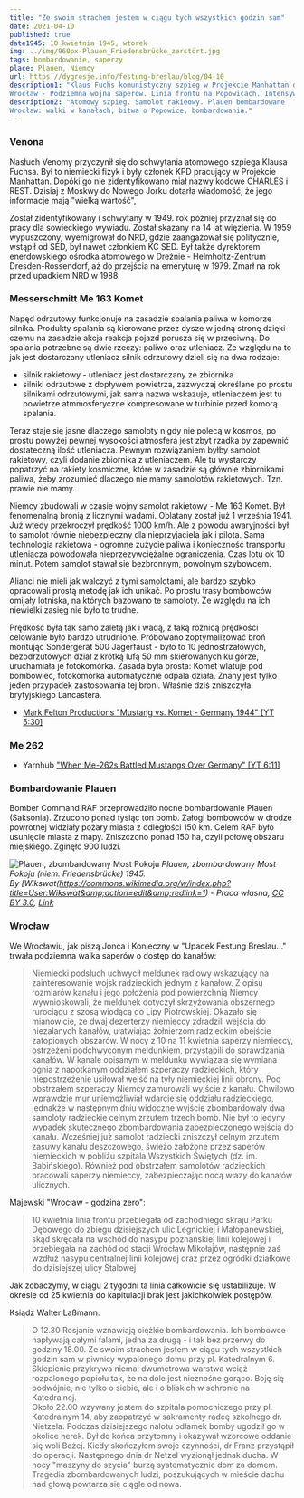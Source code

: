 ```yaml
---
title: "Ze swoim strachem jestem w ciągu tych wszystkich godzin sam"
date: 2021-04-10
published: true
date1945: 10 kwietnia 1945, wtorek
img: ../img/960px-Plauen_Friedensbrücke_zerstört.jpg
tags: bombardowanie, saperzy
place: Plauen, Niemcy
url: https://dygresje.info/festung-breslau/blog/04-10
description1: "Klaus Fuchs komunistyczny szpieg w Projekcie Manhattan doceniony. Samolot rakietowy Komet i jego automatyczna broń. Bombardowanie Plauen w Saksonii.
Wrocław - Podziemna wojna saperów. Linia frontu na Popowicach. Intensywne bombardowania."
description2: "Atomowy szpieg. Samolot rakieowy. Plauen bombardowane
Wrocław: walki w kanałach, bitwa o Popowice, bombardowania."
---
```


### Venona

Nasłuch Venomy przyczynił się do schwytania atomowego szpiega Klausa Fuchsa. Był to niemiecki fizyk i były członek KPD pracujący w Projekcie Manhattan. Dopóki go nie zidentyfikowano miał nazwy kodowe CHARLES i REST. Dzisiaj z Moskwy do Nowego Jorku dotarła wiadomość, że jego informacje mają "wielką wartość",

Został zidentyfikowany i schwytany w 1949. rok później przyznał się do pracy dla sowieckiego wywiadu. Został skazany na 14 lat więzienia. W 1959 wypuszczony, wyemigrował do NRD, gdzie zaangażował się politycznie, wstąpił od SED, był nawet członkiem KC SED. Był także dyrektorem enerdowskiego ośrodka atomowego w Dreźnie - Helmholtz-Zentrum Dresden-Rossendorf, aż do przejścia na emeryturę w 1979. Zmarł na rok przed upadkiem NRD w 1988. 

### Messerschmitt Me 163 Komet

Napęd odrzutowy funkcjonuje na zasadzie spalania paliwa w komorze silnika. Produkty spalania są kierowane przez dysze w jedną stronę dzięki czemu na zasadzie akcja reakcja pojazd porusza się w przeciwną. Do spalania potrzebne są dwie rzeczy: paliwo oraz utleniacz. Ze względu na to jak jest dostarczany utleniacz silnik odrzutowy dzieli się na dwa rodzaje:

- silnik rakietowy - utleniacz jest dostarczany ze zbiornika
- silniki odrzutowe z dopływem powietrza, zazwyczaj określane po prostu silnikami odrzutowymi, jak sama nazwa wskazuje, utleniaczem jest tu powietrze atmmosferyczne kompresowane w turbinie przed komorą spalania.

Teraz staje się jasne dlaczego samoloty nigdy nie polecą w kosmos, po prostu powyżej pewnej wysokości atmosfera jest zbyt rzadka by zapewnić dostateczną ilość utleniacza. Pewnym rozwiązaniem byłby samolot rakietowy, czyli dodanie zbiornika z utleniaczem. Ale tu wystarczy popatrzyć na rakiety kosmiczne, które w zasadzie są głównie zbiornikami paliwa, żeby zrozumieć dlaczego nie mamy samolotów rakietowych. Tzn. prawie nie mamy.

Niemcy zbudowali w czasie wojny samolot rakietowy - Me 163 Komet. Był fenomenalną bronią z licznymi wadami. Oblatany został już 1 września 1941. Już wtedy przekroczył prędkość 1000 km/h. Ale z powodu awaryjności był to samolot równie niebezpieczny dla nieprzyjaciela jak i pilota. Sama technologia rakietowa - ogromne zużycie paliwa i konieczność transportu utleniacza powodowała nieprzezywciężalne ograniczenia. Czas lotu ok 10 minut. Potem samolot stawał się bezbronnym, powolnym szybowcem.

Alianci nie mieli jak walczyć z tymi samolotami, ale bardzo szybko opracowali prostą metodę jak ich unikać. Po prostu trasy bombowców omijały lotniska, na których bazowano te samoloty. Ze względu na ich niewielki zasięg nie było to trudne.

Prędkość była tak samo zaletą jak i wadą, z taką różnicą prędkości celowanie było bardzo utrudnione. Próbowano zoptymalizować broń montując Sondergerät 500 Jägerfaust - było to 10 jednostrzałowych, bezodrzutowych dział z krótką lufą 50 mm skierowanych ku górze, uruchamiała je fotokomórka. Zasada była prosta: Komet wlatuje pod bombowiec, fotokomórka automatycznie odpala działa. Znany jest tylko jeden przypadek zastosowania tej broni. Właśnie dziś zniszczyła brytyjskiego Lancastera.

- [Mark Felton Productions "Mustang vs. Komet - Germany 1944" [YT 5:30]](https://www.youtube.com/watch?v=bNw3a_07OjI)

### Me 262

- Yarnhub ["When Me-262s Battled Mustangs Over Germany" [YT 6:11]](https://www.youtube.com/watch?v=ZsjMBMv0w0g)

### Bombardowanie Plauen

Bomber Command RAF przeprowadziło nocne bombardowanie Plauen (Saksonia). Zrzucono ponad tysiąc ton bomb. Załogi bombowców w drodze powrotnej widziały pożary miasta z odległości 150 km. Celem RAF było usunięcie miasta z mapy. Zniszczono ponad 150 ha, czyli połowę obszaru miejskiego. Zginęło 900 ludzi.

![Plauen, zbombardowany Most Pokoju](../img/960px-Plauen_Friedensbrücke_zerstört.jpg)
*Plauen, zbombardowany Most Pokoju (niem. Friedensbrücke) 1945.<br />
By [Wikswat(https://commons.wikimedia.org/w/index.php?title=User:Wikswat&amp;action=edit&amp;redlink=1) - Praca własna, [CC BY 3.0](https://creativecommons.org/licenses/by/3.0), [Link](https://commons.wikimedia.org/w/index.php?curid=45535663)*

### Wrocław

We Wrocławiu, jak piszą Jonca i Konieczny w "Upadek Festung Breslau..." trwała podziemna walka saperów o dostęp do kanałów:
>Niemiecki podsłuch uchwycił meldunek radiowy wskazujący na zainteresowanie wojsk radzieckich jednym z kanałów. Z opisu rozmiarów kanału i jego położenia pod powierzchnią Niemcy wywnioskowali, że meldunek dotyczył skrzyżowania obszernego rurociągu z szosą wiodącą do Lipy Piotrowskiej. Okazało się mianowicie, że dwaj dezerterzy niemieccy zdradzili wejścia do niezalanych kanałów, ułatwiając żołnierzom radzieckim obejście zatopionych obszarów. W nocy z 10 na 11 kwietnia saperzy niemieccy, ostrzeżeni podchwyconym meldunkiem, przystąpili do sprawdzania kanałów. W kanale opisanym w meldunku wywiązała się wymiana ognia z napotkanym oddziałem szperaczy radzieckich, który niepostrzeżenie usiłował wejść na tyły niemieckiej linii obrony. Pod obstrzałem szperaczy Niemcy zamurowali wyjście z kanału. Chwilowo wprawdzie mur uniemożliwiał wdarcie się oddziału radzieckiego, jednakże w następnym dniu widoczne wyjście zbombardowały dwa samoloty radzieckie celnym zrzutem trzech bomb. Nie był to jedyny wypadek skutecznego zbombardowania zabezpieczonego wejścia do kanału. Wcześniej już samolot radziecki zniszczył celnym zrzutem zasuwy kanału deszczowego, świeżo założone przez saperów niemieckich w pobliżu szpitala Wszystkich Świętych (dz. im. Babińskiego). Również pod obstrzałem samolotów radzieckich pracowali saperzy niemieccy, zabezpieczając nocą włazy do kanałów ulicznych.

Majewski "Wrocław - godzina zero":
>10 kwietnia linia frontu przebiegała od zachodniego skraju Parku Dębowego do zbiegu dzisiejszych ulic Legnickiej i Małopanewskiej, skąd skręcała na wschód do nasypu poznańskiej linii kolejowej i przebiegała na zachód od stacji Wrocław Mikołajów, następnie zaś wzdłuż nasypu centralnej linii kolejowej oraz przez ogródki działkowe do dzisiejszej ulicy Stalowej

Jak zobaczymy, w ciągu 2 tygodni ta linia całkowicie się ustabilizuje. W okresie od 25 kwietnia do kapitulacji brak jest jakichkolwiek postępów.

Ksiądz Walter Laßmann:
>O 12.30 Rosjanie wznawiają ciężkie bombardowania. Ich bombowce napływają całymi falami, jedna za drugą - i tak bez przerwy do godziny 18.00. Ze swoim strachem jestem w ciągu tych wszystkich godzin sam w piwnicy wypalonego domu przy pl. Katedralnym 6. Sklepienie przykrywa niemal dwumetrowa warstwa wciąż rozpalonego popiołu tak, że na dole jest nieznośne gorąco. Boję się podwójnie, nie tylko o siebie, ale i o bliskich w schronie na Katedralnej.<br />
>Około 22.00 wzywany jestem do szpitala pomocniczego przy pl. Katedralnym 14, aby zaopatrzyć w sakramenty radcę szkolnego dr. Nietzela. Podczas dzisiejszego nalotu odłamek bomby ugodził go w okolice nerek. Był do końca przytomny i okazywał wzorcowe oddanie się woli Bożej. Kiedy skończyłem swoje czynności, dr Franz przystąpił do operacji. Następnego dnia dr Netzel wyzionął jednak ducha. W nocy "maszyny do szycia" burzą systematycznie dom za domem. Tragedia zbombardowanych ludzi, poszukujących w mieście dachu nad głową powtarza się ciągle od nowa.
